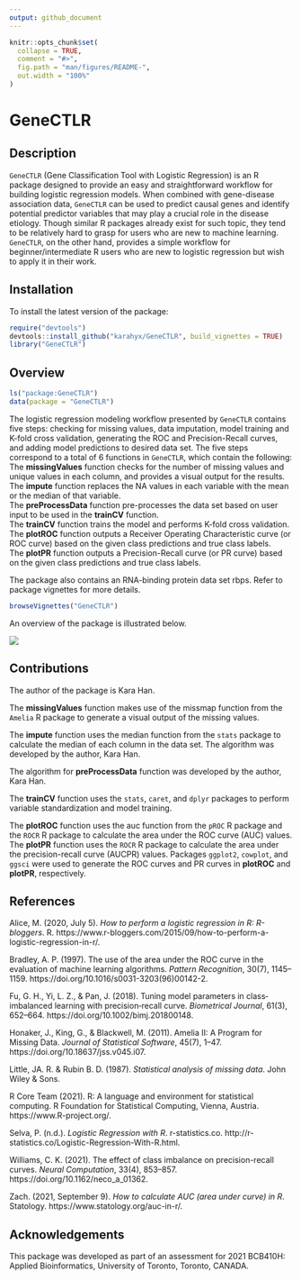 ```yaml
---
output: github_document
---
```


<!-- README.md is generated from README.Rmd. Please edit that file -->

```r
knitr::opts_chunk$set(
  collapse = TRUE,
  comment = "#>",
  fig.path = "man/figures/README-",
  out.width = "100%"
)
```

# GeneCTLR

<!-- badges: start -->
<!-- badges: end -->

## Description
`GeneCTLR` (Gene Classification Tool with Logistic Regression) is an R package
designed to provide an easy and straightforward workflow for building logistic regression models. When combined with gene-disease association data, `GeneCTLR`
can be used to predict causal genes and identify potential predictor variables 
that may play a crucial role in the disease etiology. Though similar R packages
already exist for such topic, they tend to be relatively hard to grasp for users
who are new to machine learning. `GeneCTLR`, on the other hand, provides a 
simple workflow for beginner/intermediate R users who are new to logistic regression but wish to apply it in their work.

## Installation

To install the latest version of the package:

``` r
require("devtools")
devtools::install_github("karahyx/GeneCTLR", build_vignettes = TRUE)
library("GeneCTLR")
```

## Overview

``` r
ls("package:GeneCTLR")
data(package = "GeneCTLR")
```

The logistic regression modeling workflow presented by `GeneCTLR` contains five steps: checking for missing values, data imputation, model training and K-fold cross validation, generating the ROC and Precision-Recall curves, and adding model predictions to desired data set. The five steps correspond to a total
of 6 functions in `GeneCTLR`, which contain the following: \
The **missingValues** function checks for the number of missing values and unique values in each column, and provides a visual output for the results. \
The **impute** function replaces the NA values in each variable with the mean or
the median of that variable. \
The **preProcessData** function pre-processes the data set based on user input to
be used in the **trainCV** function.\
The **trainCV** function trains the model and performs K-fold cross validation. \
The **plotROC** function outputs a Receiver Operating Characteristic curve (or ROC curve) based on the given class predictions and true class labels. \
The **plotPR** function outputs a Precision-Recall curve (or PR curve) based on the given class predictions and true class labels. \

The package also contains an RNA-binding protein data set rbps. Refer to package vignettes for more details.

``` r
browseVignettes("GeneCTLR")
```

An overview of the package is illustrated below.

![](./inst/extdata/HAN_K_A1.png)

## Contributions
The author of the package is Kara Han. 

The **missingValues** function makes use of the missmap function from the `Amelia` R package to generate a visual output of the missing values. 

The **impute** function uses the median function from the `stats` package to calculate the median of each column in the data set. The algorithm was developed by the author, Kara Han. 

The algorithm for **preProcessData** function was developed by the author, Kara Han.

The **trainCV** function uses the `stats`, `caret`, and `dplyr` packages to perform variable standardization and model training. 

The **plotROC** function uses the auc function from the `pROC` R package and the `ROCR` R package to calculate the area under the ROC curve (AUC) values.\
The **plotPR** function uses the `ROCR` R package to calculate the area under the precision-recall curve (AUCPR) values.
Packages `ggplot2`, `cowplot`, and `ggsci` were used to generate the ROC curves and PR curves in **plotROC** and **plotPR**, respectively.

## References
Alice, M. (2020, July 5). 
*How to perform a logistic regression in R: R-bloggers*. R. https://www.r-bloggers.com/2015/09/how-to-perform-a-logistic-regression-in-r/.

Bradley, A. P. (1997). The use of the area under the ROC curve in the
evaluation of machine learning algorithms. *Pattern Recognition*, 30(7),
1145–1159. https://doi.org/10.1016/s0031-3203(96)00142-2.

Fu, G. H., Yi, L. Z., & Pan, J. (2018). Tuning model parameters in
class‐imbalanced learning with precision‐recall curve. *Biometrical
Journal*, 61(3), 652–664. https://doi.org/10.1002/bimj.201800148.

Honaker, J., King, G., & Blackwell, M. (2011). Amelia II: A Program for
Missing Data. *Journal of Statistical Software*, 45(7), 1–47. 
https://doi.org/10.18637/jss.v045.i07.

Little, JA. R. & Rubin B. D. (1987). *Statistical analysis of missing
data*. John Wiley & Sons.

R Core Team (2021). R: A language and environment for statistical computing. 
R Foundation for Statistical Computing, Vienna, Austria. https://www.R-project.org/.

Selva, P. (n.d.). *Logistic Regression with R*. r-statistics.co.
http://r-statistics.co/Logistic-Regression-With-R.html.

Williams, C. K. (2021). The effect of class imbalance on precision-recall
curves. *Neural Computation*, 33(4), 853–857. 
https://doi.org/10.1162/neco_a_01362.

Zach. (2021, September 9). 
*How to calculate AUC (area under curve) in R*. Statology. 
https://www.statology.org/auc-in-r/.


## Acknowledgements
This package was developed as part of an assessment for 2021 BCB410H: Applied Bioinformatics, University of Toronto, Toronto, CANADA.

